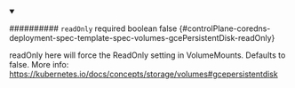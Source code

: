 
<details className="config-field" data-expandable="false" open>
<summary>

########## `readOnly` <span className="config-field-required" data-required="false">required</span> <span className="config-field-type">boolean</span> <span className="config-field-default">false</span> <span className="config-field-enum"></span> {#controlPlane-coredns-deployment-spec-template-spec-volumes-gcePersistentDisk-readOnly}

readOnly here will force the ReadOnly setting in VolumeMounts.
Defaults to false.
More info: https://kubernetes.io/docs/concepts/storage/volumes#gcepersistentdisk

</summary>



</details>
